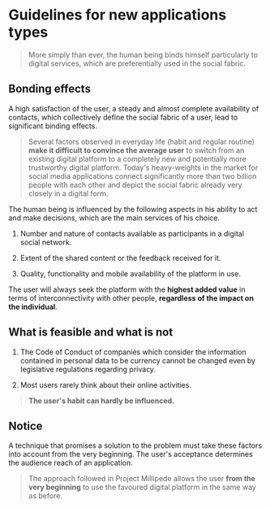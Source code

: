 # Guidelines for new applications types

> More simply than ever, the human being binds himself particularly to digital
> services, which are preferentially used in the social fabric.

## Bonding effects

A high satisfaction of the user, a steady and almost complete availability of
contacts, which collectively define the social fabric of a user, lead to
significant binding effects.

> Several factors observed in everyday life (habit and regular routine) **make
> it difficult to convince the average user** to switch from an existing digital
> platform to a completely new and potentially more trustworthy digital
> platform. Today's heavy-weights in the market for social media applications
> connect significantly more than two billion people with each other and depict
> the social fabric already very closely in a digital form.

The human being is influenced by the following aspects in his ability to act and
make decisions, which are the main services of his choice.

1. Number and nature of contacts available as participants in a digital social
   network.

2. Extent of the shared content or the feedback received for it.

3. Quality, functionality and mobile availability of the platform in use.

The user will always seek the platform with the **highest added value** in terms
of interconnectivity with other people, **regardless of the impact on the
individual**.

## What is feasible and what is not

1. The Code of Conduct of companies which consider the information contained in
   personal data to be currency cannot be changed even by legislative
   regulations regarding privacy.

2. Most users rarely think about their online activities.

> **The user's habit can hardly be influenced.**

## Notice

A technique that promises a solution to the problem must take these factors into
account from the very beginning. The user's acceptance determines the audience
reach of an application.

> The approach followed in Project Millipede allows the user **from the very
> beginning** to use the favoured digital platform in the same way as before.
